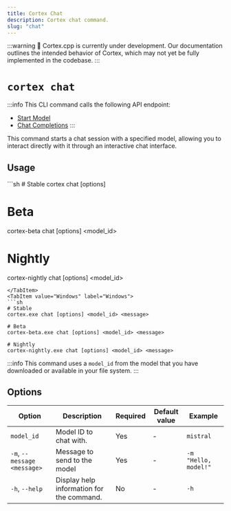 ```yaml
---
title: Cortex Chat
description: Cortex chat command.
slug: "chat"
---
```



:::warning
🚧 Cortex.cpp is currently under development. Our documentation outlines the intended behavior of Cortex, which may not yet be fully implemented in the codebase.
:::

# `cortex chat`
:::info
This CLI command calls the following API endpoint:
- [Start Model](/api-reference#tag/models/post/v1/models/{modelId}/start)
- [Chat Completions](/api-reference#tag/inference/post/v1/chat/completions)
:::

This command starts a chat session with a specified model, allowing you to interact directly with it through an interactive chat interface.

## Usage
<Tabs>
  <TabItem value="MacOs/Linux" label="MacOs/Linux">
  ```sh
  # Stable
  cortex chat [options] <model_id> <message>

  # Beta
  cortex-beta chat [options] <model_id> <message>

  # Nightly
  cortex-nightly chat [options] <model_id> <message>
  ```
  </TabItem>
  <TabItem value="Windows" label="Windows">
  ```sh
  # Stable
  cortex.exe chat [options] <model_id> <message>

  # Beta
  cortex-beta.exe chat [options] <model_id> <message>

  # Nightly
  cortex-nightly.exe chat [options] <model_id> <message>
  ```
  </TabItem>
</Tabs>

:::info
This command uses a `model_id` from the model that you have downloaded or available in your file system.
:::

## Options

| Option                        | Description                                                                                     | Required | Default value | Example                       |
| ----------------------------- | ----------------------------------------------------------------------------------------------- | -------- | ------------- | ----------------------------- |
| `model_id`                    | Model ID to chat with. | Yes       | -             | `mistral`                       |
| `-m`, `--message <message>`   | Message to send to the model                                                                     | Yes       | -             | `-m "Hello, model!"`          |
| `-h`, `--help`                | Display help information for the command.                                                         | No       | -             | `-h`                          |

<!-- | `-t`, `--thread <thread_id>`  | Thread ID. If not provided, will create new thread                                               | No       | -             | `-t 98765`                    | -->
<!-- | `-a`, `--attach`              | Attach to interactive chat session                                                               | No       | `false`       | `-a`                          |
| `-p`, `--preset <preset>`     | Apply a chat preset to the chat session                                                          | No       | -             | `-p default`                  | -->

